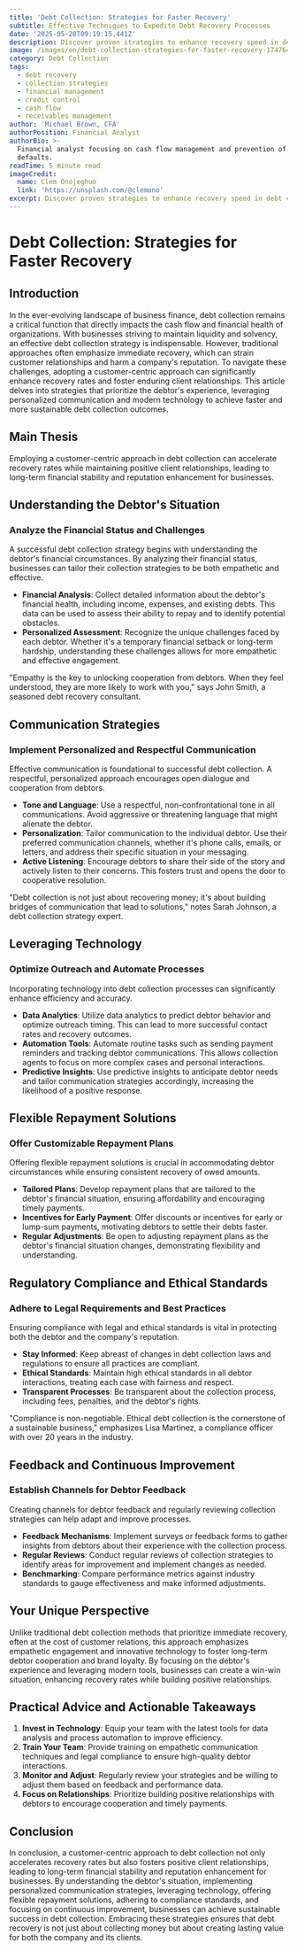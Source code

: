 ```yaml
---
title: 'Debt Collection: Strategies for Faster Recovery'
subtitle: Effective Techniques to Expedite Debt Recovery Processes
date: '2025-05-20T09:19:15.441Z'
description: Discover proven strategies to enhance recovery speed in debt collection.
image: /images/en/debt-collection-strategies-for-faster-recovery-1747646355189.jpg
category: Debt Collection
tags:
  - debt recovery
  - collection strategies
  - financial management
  - credit control
  - cash flow
  - receivables management
author: 'Michael Brown, CFA'
authorPosition: Financial Analyst
authorBio: >-
  Financial analyst focusing on cash flow management and prevention of payment
  defaults.
readTime: 5 minute read
imageCredit:
  name: Clem Onojeghuo
  link: 'https://unsplash.com/@clemono'
excerpt: Discover proven strategies to enhance recovery speed in debt collection.
---
```

# Debt Collection: Strategies for Faster Recovery

## Introduction

In the ever-evolving landscape of business finance, debt collection remains a critical function that directly impacts the cash flow and financial health of organizations. With businesses striving to maintain liquidity and solvency, an effective debt collection strategy is indispensable. However, traditional approaches often emphasize immediate recovery, which can strain customer relationships and harm a company's reputation. To navigate these challenges, adopting a customer-centric approach can significantly enhance recovery rates and foster enduring client relationships. This article delves into strategies that prioritize the debtor's experience, leveraging personalized communication and modern technology to achieve faster and more sustainable debt collection outcomes.

## Main Thesis

Employing a customer-centric approach in debt collection can accelerate recovery rates while maintaining positive client relationships, leading to long-term financial stability and reputation enhancement for businesses.

## Understanding the Debtor's Situation

### Analyze the Financial Status and Challenges

A successful debt collection strategy begins with understanding the debtor's financial circumstances. By analyzing their financial status, businesses can tailor their collection strategies to be both empathetic and effective.

- **Financial Analysis**: Collect detailed information about the debtor's financial health, including income, expenses, and existing debts. This data can be used to assess their ability to repay and to identify potential obstacles.
- **Personalized Assessment**: Recognize the unique challenges faced by each debtor. Whether it's a temporary financial setback or long-term hardship, understanding these challenges allows for more empathetic and effective engagement.

"Empathy is the key to unlocking cooperation from debtors. When they feel understood, they are more likely to work with you," says John Smith, a seasoned debt recovery consultant.

## Communication Strategies

### Implement Personalized and Respectful Communication

Effective communication is foundational to successful debt collection. A respectful, personalized approach encourages open dialogue and cooperation from debtors.

- **Tone and Language**: Use a respectful, non-confrontational tone in all communications. Avoid aggressive or threatening language that might alienate the debtor.
- **Personalization**: Tailor communication to the individual debtor. Use their preferred communication channels, whether it's phone calls, emails, or letters, and address their specific situation in your messaging.
- **Active Listening**: Encourage debtors to share their side of the story and actively listen to their concerns. This fosters trust and opens the door to cooperative resolution.

"Debt collection is not just about recovering money; it's about building bridges of communication that lead to solutions," notes Sarah Johnson, a debt collection strategy expert.

## Leveraging Technology

### Optimize Outreach and Automate Processes

Incorporating technology into debt collection processes can significantly enhance efficiency and accuracy.

- **Data Analytics**: Utilize data analytics to predict debtor behavior and optimize outreach timing. This can lead to more successful contact rates and recovery outcomes.
- **Automation Tools**: Automate routine tasks such as sending payment reminders and tracking debtor communications. This allows collection agents to focus on more complex cases and personal interactions.
- **Predictive Insights**: Use predictive insights to anticipate debtor needs and tailor communication strategies accordingly, increasing the likelihood of a positive response.

## Flexible Repayment Solutions

### Offer Customizable Repayment Plans

Offering flexible repayment solutions is crucial in accommodating debtor circumstances while ensuring consistent recovery of owed amounts.

- **Tailored Plans**: Develop repayment plans that are tailored to the debtor's financial situation, ensuring affordability and encouraging timely payments.
- **Incentives for Early Payment**: Offer discounts or incentives for early or lump-sum payments, motivating debtors to settle their debts faster.
- **Regular Adjustments**: Be open to adjusting repayment plans as the debtor's financial situation changes, demonstrating flexibility and understanding.

## Regulatory Compliance and Ethical Standards

### Adhere to Legal Requirements and Best Practices

Ensuring compliance with legal and ethical standards is vital in protecting both the debtor and the company's reputation.

- **Stay Informed**: Keep abreast of changes in debt collection laws and regulations to ensure all practices are compliant.
- **Ethical Standards**: Maintain high ethical standards in all debtor interactions, treating each case with fairness and respect.
- **Transparent Processes**: Be transparent about the collection process, including fees, penalties, and the debtor's rights.

"Compliance is non-negotiable. Ethical debt collection is the cornerstone of a sustainable business," emphasizes Lisa Martinez, a compliance officer with over 20 years in the industry.

## Feedback and Continuous Improvement

### Establish Channels for Debtor Feedback

Creating channels for debtor feedback and regularly reviewing collection strategies can help adapt and improve processes.

- **Feedback Mechanisms**: Implement surveys or feedback forms to gather insights from debtors about their experience with the collection process.
- **Regular Reviews**: Conduct regular reviews of collection strategies to identify areas for improvement and implement changes as needed.
- **Benchmarking**: Compare performance metrics against industry standards to gauge effectiveness and make informed adjustments.

## Your Unique Perspective

Unlike traditional debt collection methods that prioritize immediate recovery, often at the cost of customer relations, this approach emphasizes empathetic engagement and innovative technology to foster long-term debtor cooperation and brand loyalty. By focusing on the debtor's experience and leveraging modern tools, businesses can create a win-win situation, enhancing recovery rates while building positive relationships.

## Practical Advice and Actionable Takeaways

1. **Invest in Technology**: Equip your team with the latest tools for data analysis and process automation to improve efficiency.
2. **Train Your Team**: Provide training on empathetic communication techniques and legal compliance to ensure high-quality debtor interactions.
3. **Monitor and Adjust**: Regularly review your strategies and be willing to adjust them based on feedback and performance data.
4. **Focus on Relationships**: Prioritize building positive relationships with debtors to encourage cooperation and timely payments.

## Conclusion

In conclusion, a customer-centric approach to debt collection not only accelerates recovery rates but also fosters positive client relationships, leading to long-term financial stability and reputation enhancement for businesses. By understanding the debtor's situation, implementing personalized communication strategies, leveraging technology, offering flexible repayment solutions, adhering to compliance standards, and focusing on continuous improvement, businesses can achieve sustainable success in debt collection. Embracing these strategies ensures that debt recovery is not just about collecting money but about creating lasting value for both the company and its clients.
